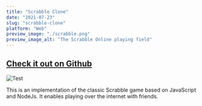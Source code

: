 ```yaml
---
title: "Scrabble Clone"
date: "2021-07-23"
slug: "scrabble-clone"
platform: "Web"
preview_image: "./scrabble.png"
preview_image_alt: "The Scrabble Online playing field"
---
```

## [Check it out on Github](https://github.com/xZylote/Scrabble)


<MDXImage>![Test](./scrabble.png)</MDXImage>

This is an implementation of the classic Scrabble game based on JavaScript and NodeJs. It enables playing over the internet with friends. 